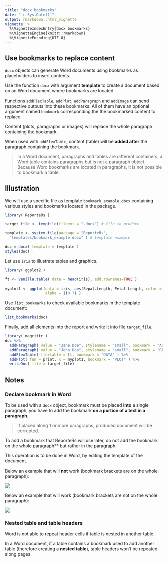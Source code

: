 ```yaml
---
title: "docx bookmarks"
date: "`r Sys.Date()`"
output: rmarkdown::html_vignette
vignette: >
  %\VignetteIndexEntry{docx bookmarks}
  %\VignetteEngine{knitr::rmarkdown}
  %\VignetteEncoding{UTF-8}
---
```


## Use bookmarks to replace content

`docx` objects can generate Word documents using bookmarks as placeholders to insert contents. 

Use the function `docx` with argument **template** to create a document based on an Word document where bookmarks are located. 

Functions `addFlexTable`, `addPlot`, `addParagraph` and `addImage` can send respective outputs into these bookmarks. All of them have an optional argument named `bookmark` corresponding the the bookmarked content to replace.

Content (plots, paragraphs or images) will replace the whole paragraph containing the bookmark. 

When used with `addFlexTable`, content (table) will be **added after** the paragraph containing the bookmark. 

> In a Word document, paragraphs and tables are different containers; 
> a Word table contains paragraphs but is not a paragraph object. 
> Because Word bookmarks are located in paragraphs, it is not 
> possible to bookmark a table. 

## Illustration

We will use a specific file as template `bookmark_example.docx` containing various styles and bookmarks located in the package.

```r
library( ReporteRs )

target_file <- tempfile(fileext = ".docx") # file to produce 

template <- system.file(package = "ReporteRs", 
  "templates/bookmark_example.docx" ) # template example

doc = docx( template = template )
styles(doc)
```

Let use `iris` to illustrate tables and graphics.

```r
library( ggplot2 )

ft <- vanilla.table( data = head(iris), add.rownames=TRUE )

myplot1 <- ggplot(data = iris, aes(Sepal.Length, Petal.Length, color = Species), 
                  alpha = I(0.7) )
```

Use `list_bookmarks` to check available bookmarks in the template document:

```r
list_bookmarks(doc)
```

Finally, add all elements into the report and write it into file `target_file`.  

```r
library( magrittr )
doc %>%
  addParagraph( value = "Jane Doe", stylename = "small", bookmark = "AUTHOR" ) %>%
  addParagraph( value = "John Doe", stylename = "small", bookmark = "REVIEWER" ) %>%
  addFlexTable( flextable = ft, bookmark = "DATA" ) %>%
  addPlot( fun = print, x = myplot1, bookmark = "PLOT" ) %>%
  writeDoc( file = target_file)
```

## Notes 

### Declare bookmark in Word

To be used with a `docx` object, bookmark must be placed **into** a single paragraph, you have to add the bookmark **on a portion of a text in a paragraph**. 

> If placed along 1 or more paragraphs, produced document will be corrupted. 

To add a bookmark that ReporteRs will use later, do not add the bookmark on the whole paragraph** but rather in the paragraph. 

This operation is to be done in Word, by editing the template of the document.

Below an example that will **not** work (bookmark brackets are on the whole paragraph):

![](./bookmark_wrong.png)

Below an example that will work (bookmark brackets are not on the whole paragraph):

![](bookmark_right.png)

### Nested table and table headers

Word is not able to repeat header cells if table is nested in another table.

In a Word document, if a table contains a bookmark used to add another table (therefore creating a **nested table**), table headers won't be repeated along 
pages. 

